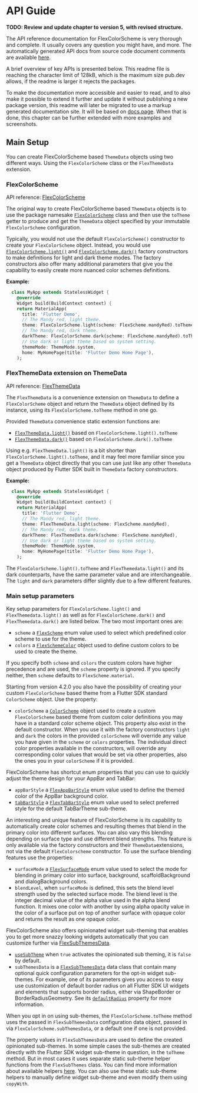 # API Guide

**TODO: Review and update chapter to version 5, with revised structure.**

The API reference documentation for FlexColorScheme is very thorough and complete.
It usually covers any question you might have, and more. The automatically
generated API docs from source code document comments are available
[here](https://pub.dev/documentation/flex_color_scheme/latest/flex_color_scheme/flex_color_scheme-library.html).

A brief overview of key APIs is presented below. This readme file is reaching
the character limit of 128kB, which is the maximum size pub.dev allows, if the
readme is larger it rejects the packages.

To make the documentation more accessible and easier to read, and to
also make it possible to extend it further and update it without publishing
a new package version, this readme will later be migrated to use
a markup generated documentation site. It will be based on
[docs.page](https://docs.page/homepage). When that is done, this chapter can
be further extended with more examples and screenshots.

## Main Setup

You can create FlexColorScheme based `ThemeData` objects using two
different ways. Using the `FlexColorScheme` class or the `FlexThemeData`
extension.

### FlexColorScheme

API reference: [FlexColorScheme](https://pub.dev/documentation/flex_color_scheme/latest/flex_color_scheme/FlexColorScheme-class.html)

The original way to create FlexColorScheme based `ThemeData` objects is to use
the package namesake
[`FlexColorScheme`](https://pub.dev/documentation/flex_color_scheme/latest/flex_color_scheme/FlexColorScheme-class.html)
class and then use the `toTheme` getter to produce and get the `ThemeData`
object specified by your immutable `FlexColorScheme` configuration.

Typically, you would not use the default `FlexColorScheme()` constructor to
create your `FlexColorScheme` object. Instead, you would use
[`FlexColorScheme.light()`](https://pub.dev/documentation/flex_color_scheme/latest/flex_color_scheme/FlexColorScheme/FlexColorScheme.light.html)
and
[`FlexColorScheme.dark()`](https://pub.dev/documentation/flex_color_scheme/latest/flex_color_scheme/FlexColorScheme/FlexColorScheme.dark.html) factory
constructors to make definitions for light and dark theme modes. The
factory constructors also offer many additional parameters that give you
the capability to easily create more nuanced color schemes definitions.

**Example:**
```dart
  class MyApp extends StatelessWidget {
    @override
    Widget build(BuildContext context) {
    return MaterialApp(
      title: 'Flutter Demo',
      // The Mandy red, light theme.
      theme: FlexColorScheme.light(scheme: FlexScheme.mandyRed).toTheme,
      // The Mandy red, dark theme.
      darkTheme: FlexColorScheme.dark(scheme: FlexScheme.mandyRed).toTheme,
      // Use dark or light theme based on system setting.
      themeMode: ThemeMode.system,
      home: MyHomePage(title: 'Flutter Demo Home Page'),
    );
```

### FlexThemeData extension on ThemeData

API reference: [FlexThemeData](https://pub.dev/documentation/flex_color_scheme/latest/flex_color_scheme/FlexThemeData.html)

The `FlexThemeData` is a convenience extension on `ThemeData` to define a
`FlexColorScheme` object and return the `ThemeData` object defined by
its instance, using its `FlexColorScheme.toTheme` method in one go.

Provided `ThemeData` convenience static extension functions are:

* [`FlexThemeData.light()`](https://pub.dev/documentation/flex_color_scheme/latest/flex_color_scheme/FlexThemeData/light.html) based on `FlexColorScheme.light().toTheme`
* [`FlexThemeData.dark()`](https://pub.dev/documentation/flex_color_scheme/latest/flex_color_scheme/FlexThemeData/dark.html) based on `FlexColorScheme.dark().toTheme`

Using e.g. `FlexThemeData.light()` is a bit shorter than
`FlexColorScheme.light().toTheme`, and it may feel more familiar since
you get a `ThemeData` object directly that you can use just like any
other `ThemeData` object produced by Flutter SDK built in `ThemeData` factory
constructors.

**Example:**
```dart
  class MyApp extends StatelessWidget {
    @override
    Widget build(BuildContext context) {
    return MaterialApp(
      title: 'Flutter Demo',
      // The Mandy red, light theme.
      theme: FlexThemeData.light(scheme: FlexScheme.mandyRed),
      // The Mandy red, dark theme.
      darkTheme: FlexThemeData.dark(scheme: FlexScheme.mandyRed),
      // Use dark or light theme based on system setting.
      themeMode: ThemeMode.system,
      home: MyHomePage(title: 'Flutter Demo Home Page'),
    );
```

The `FlexColorScheme.light().toTheme` and `FlexThemedata.light()` and its dark
counterparts, have the same parameter value and are interchangeable.
The `light` and `dark` parameters differ slightly due to a few different features.

### Main setup parameters

Key setup parameters for `FlexColorScheme.light()` and
`FlexThemedata.light()` as well as for `FlexColorScheme.dark()` and
`FlexThemedata.dark()` are listed below. The two most important ones are:

* `scheme` a [`FlexScheme`](https://pub.dev/documentation/flex_color_scheme/latest/flex_color_scheme/FlexScheme.html)
  enum value used to select which predefined color scheme to use for the theme.
* `colors` a [`FlexSchemeColor`](https://pub.dev/documentation/flex_color_scheme/latest/flex_color_scheme/FlexSchemeColor-class.html)
  object used to define custom colors to be used to create the theme.

If you specify both `scheme` and `colors` the custom colors have higher precedence
and are used, the `scheme` property is ignored. If you specify neither, then
`scheme` defaults to `FlexScheme.material`.

Starting from version 4.2.0 you also have the possibility of creating your custom
`FlexColorScheme` based theme from a Flutter SDK standard `ColorScheme` object.
Use the property:

* `colorScheme` a
  [`ColorScheme`](https://api.flutter.dev/flutter/material/ColorScheme-class.html)
  object used to create a custom `FlexColorScheme` based theme from custom color
  definitions you may have in a standard color scheme
  object. This property also exist in the default constructor. When you use it
  with the factory constructors `light` and `dark` the colors in the provided
  `colorScheme` will override any value you have given in the `scheme` or `colors`
  properties. The individual direct color properties available in the constructors,
  will override any corresponding color values that would be set via other
  properties, also the ones you in your `colorScheme` if it is provided.

FlexColorScheme has shortcut enum properties that you can use to quickly adjust
the theme design for your AppBar and TabBar:

* `appBarStyle`
  a [`FlexAppBarStyle`](https://pub.dev/documentation/flex_color_scheme/latest/flex_color_scheme/FlexAppBarStyle.html)
  enum value used to define the themed color of the AppBar background color.
* [`tabBarStyle`](https://pub.dev/documentation/flex_color_scheme/latest/flex_color_scheme/FlexColorScheme/tabBarStyle.html)
  a [`FlexTabBarStyle`](https://pub.dev/documentation/flex_color_scheme/latest/flex_color_scheme/FlexTabBarStyle.html)
  enum value used to select preferred style for the default TabBarTheme sub-theme.

An interesting and unique feature of FlexColorScheme is its capability to
automatically create color schemes and resulting themes that blend in the primary
color into different surfaces. You can also vary this blending depending
on surface type and use different blend strengths. This feature is only available
via the factory constructors and their `ThemeData`extensions, not via the
default `FlexColorscheme` constructor. To use the surface blending features use
the properties:

* `surfaceMode` a [`FlexSurfaceMode`](https://pub.dev/documentation/flex_color_scheme/latest/flex_color_scheme/FlexSurfaceMode.html)
  enum value used to select the mode for blending in primary color into
  surface, background, scaffoldBackground and dialogBackground colors.
* `blendLevel`, when `surfaceMode` is defined, this sets the blend level strength
   used by the selected surface mode.
   The blend level is the integer decimal value of the alpha value
   used in the alpha blend function. It mixes one color with another
   by using alpha opacity value in the color of a surface put on top of
   another surface with opaque color and returns the result as one opaque
   color.

FlexColorScheme also offers opinionated widget sub-theming that enables you to get
more snazzy looking widgets automatically that you can customize further via
[FlexSubThemesData](https://pub.dev/documentation/flex_color_scheme/latest/flex_color_scheme/FlexSubThemesData-class.html).

* [`useSubTheme`](https://pub.dev/documentation/flex_color_scheme/latest/flex_color_scheme/FlexColorScheme/useSubThemes.html)
  when `true` activates the opinionated sub theming, it is `false` by default.
* `subThemesData` is a
  [`FlexSubThemesData`](https://pub.dev/documentation/flex_color_scheme/latest/flex_color_scheme/FlexSubThemesData-class.html)
  data class that contain many optional quick configuration parameters
  for the opt-in widget sub-themes. For example, one of its parameters gives you
  access to easy use customization of default border radius on all Flutter SDK
  UI widgets and elements that supports border radius, either via
  ShapeBorder or BorderRadiusGeometry. See its
  [`defaultRadius`](https://pub.dev/documentation/flex_color_scheme/latest/flex_color_scheme/FlexSubThemesData/defaultRadius.html)
  property for more information.

When you opt in on using sub-themes, the `FlexColorScheme.toTheme` method uses
the passed in `FlexSubThemesData` configuration data object, passed in via
`FlexColorScheme.subThemesData`, or a default one if one is not provided.

The property values in `FlexSubThemesData` are used to define the created
opinionated sub-themes. In some simple cases the sub-themes are created
directly with the Flutter SDK widget sub-theme in question, in the `toTheme`
method. But in most cases it uses separate static sub-theme helper functions
from the `FlexSubThemes` class. You can find more information about available
helpers
[here](https://pub.dev/documentation/flex_color_scheme/latest/flex_color_scheme/FlexSubThemes-class.html).
You can also use these static sub-theme helpers to manually define widget
sub-theme and even modify them using `copyWith`.
